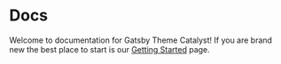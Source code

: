 <SEO
  title="Docs"
  description="Documentation for the various themes and starters. Including a list of all theme options and feature flags."
/>

# Docs

Welcome to documentation for Gatsby Theme Catalyst! If you are brand new the best place to start is our [Getting Started](/docs/getting-started) page.

